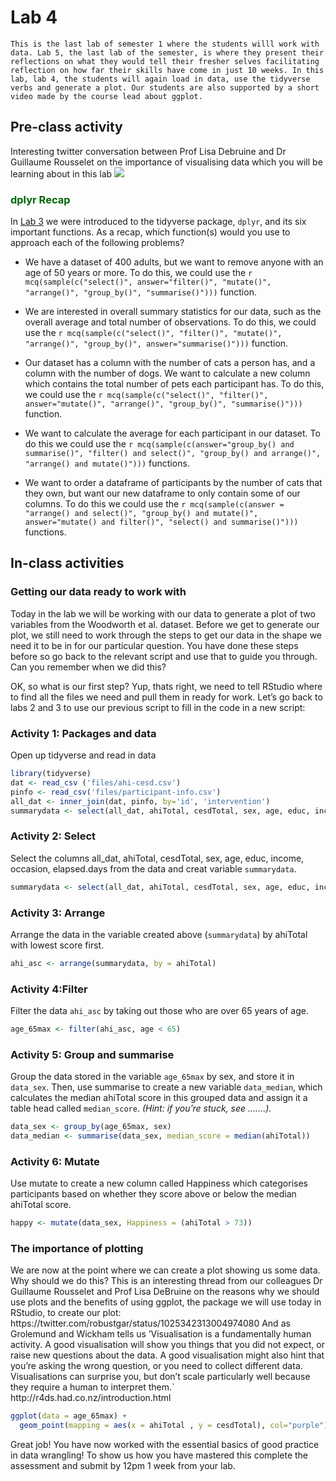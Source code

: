 # Lab 4 

```block
This is the last lab of semester 1 where the students willl work with data. Lab 5, the last lab of the semester, is where they present their reflections on what they would tell their fresher selves facilitating reflection on how far their skills have come in just 10 weeks. In this lab, lab 4, the students will again load in data, use the tidyverse verbs and generate a plot. Our students are also supported by a short video made by the course lead about ggplot. 
```

## Pre-class activity
Interesting twitter conversation between Prof Lisa Debruine and Dr Guillaume Rousselet on the importance of visualising data which you will be learning about in this lab 
![](images/ggplot_thread.png)

### <span style="color:DARKGREEN"> dplyr Recap</span>

In [Lab 3](lab-3.html) we were introduced to the tidyverse package, `dplyr`, and its six important functions. As a recap, which function(s) would you use to approach each of the following problems?

* We have a dataset of 400 adults, but we want to remove anyone with an age of 50 years or more. To do this, we could use the `r mcq(sample(c("select()", answer="filter()", "mutate()", "arrange()", "group_by()", "summarise()")))` function.

* We are interested in overall summary statistics for our data, such as the overall average and total number of observations. To do this, we could use the `r mcq(sample(c("select()", "filter()", "mutate()", "arrange()", "group_by()", answer="summarise()")))` function.

* Our dataset has a column with the number of cats a person has, and a column with the number of dogs. We want to calculate a new column which contains the total number of pets each participant has. To do this, we could use the `r mcq(sample(c("select()", "filter()", answer="mutate()", "arrange()", "group_by()", "summarise()")))` function.

* We want to calculate the average for each participant in our dataset. To do this we could use the `r mcq(sample(c(answer="group_by() and summarise()", "filter() and select()", "group_by() and arrange()", "arrange() and mutate()")))` functions.

* We want to order a dataframe of participants by the number of cats that they own, but want our new dataframe to only contain some of our columns. To do this we could use the `r mcq(sample(c(answer = "arrange() and select()", "group_by() and mutate()", answer="mutate() and filter()", "select() and summarise()")))` functions.


## In-class activities

### Getting our data ready to work with

Today in the lab we will be working with our data to generate a plot of two variables from the Woodworth et al. dataset. Before we get to generate our plot, we still need to work through the steps to get our data in the shape we need it to be in for our particular question. You have done these steps before so go back to the relevant script and use that to guide you through. Can you remember when we did this? 

OK, so what is our first step? Yup, thats right, we need to tell RStudio where to find all the files we need and pull them in ready for work. Let's go back to labs 2 and 3 to use our previous script to fill in the code in a new script:

### Activity 1: Packages and data  
Open up tidyverse and read in data

```r
library(tidyverse)
dat <- read_csv ('files/ahi-cesd.csv')
pinfo <- read_csv('files/participant-info.csv')
all_dat <- inner_join(dat, pinfo, by='id', 'intervention')
summarydata <- select(all_dat, ahiTotal, cesdTotal, sex, age, educ, income, occasion, elapsed.days)
```

### Activity 2: Select
Select the columns all_dat, ahiTotal, cesdTotal, sex, age, educ, income, occasion, elapsed.days from the data and creat variable ```summarydata```. 
```r
summarydata <- select(all_dat, ahiTotal, cesdTotal, sex, age, educ, income, occasion, elapsed.days)
```

### Activity 3: Arrange  
Arrange the data in the variable created above (```summarydata```) by ahiTotal with lowest score first. 
```r
ahi_asc <- arrange(summarydata, by = ahiTotal)
```

### Activity 4:Filter  
Filter the data ```ahi_asc``` by taking out those who are over 65 years of age.  
```r
age_65max <- filter(ahi_asc, age < 65)
```

### Activity 5: Group and summarise  
Group the data stored in the variable ```age_65max``` by sex, and store it in ```data_sex```. 
Then, use summarise to create a new variable ```data_median```, which calculates the median ahiTotal score in this grouped data and assign it a table head called ```median_score```.
*(Hint: if you're stuck, see .......).*
```r
data_sex <- group_by(age_65max, sex)
data_median <- summarise(data_sex, median_score = median(ahiTotal))
```

### Activity 6: Mutate  
Use mutate to create a new column called Happiness which categorises participants based on whether they score above or below the median ahiTotal score.
```r
happy <- mutate(data_sex, Happiness = (ahiTotal > 73))
```

### The importance of plotting 
We are now at the point where we can create a plot showing us some data. Why should we do this? This is an interesting thread from our colleagues Dr Guillaume Rousselet and Prof Lisa DeBruine on the reasons why we should use plots and the benefits of using ggplot, the package we will use today in RStudio, to create our plot: https://twitter.com/robustgar/status/1025342313004974080
And as Grolemund and Wickham tells us 
'Visualisation is a fundamentally human activity. A good visualisation will show you things that you did not expect, or raise new questions about the data. A good visualisation might also hint that you’re asking the wrong question, or you need to collect different data. Visualisations can surprise you, but don’t scale particularly well because they require a human to interpret them.` 
http://r4ds.had.co.nz/introduction.html

```r
ggplot(data = age_65max) + 
  geom_point(mapping = aes(x = ahiTotal , y = cesdTotal), col="purple") 
```

Great job! You have now worked with the essential basics of good practice in data wrangling! To show us how you have mastered this complete the assessment and submit by 12pm 1 week from your lab. 
